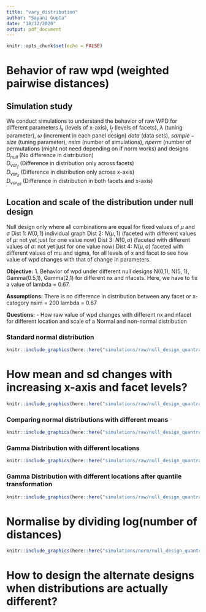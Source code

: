 ```yaml
---
title: "vary_distribution"
author: "Sayani Gupta"
date: "18/12/2020"
output: pdf_document
---
```


```r
knitr::opts_chunk$set(echo = FALSE)
```

# Behavior of raw wpd (weighted pairwise distances)

## Simulation study

We conduct simulations to understand the behavior of raw WPD for different parameters
$l_x$ (levels of x-axis), $l_f$ (levels of facets), $\lambda$ (tuning parameter), $\omega$ (increment in each panel design) $data$ (data sets), $sample-size$ (tuning parameter), $nsim$ (number of simulations), $nperm$ (number of permutations (might not need depending on if norm works) and designs  
$D_{null}$  (No difference in distribution)  
$D_{var_f}$ (Difference in distribution only across facets)  
$D_{var_x}$ (Difference in distribution only across x-axis)  
$D_{var_{all}}$ (Difference in distribution in both facets and x-axis)  

## Location and scale of the distribution under null design

Null design only where all combinations are equal for fixed values of $\mu$ and $\sigma$
Dist 1: $N(0,1)$ individual graph
Dist 2: $N(\mu, 1)$ (faceted with different values of $\mu$: not yet just for one value now)
Dist 3: $N(0, \sigma)$ (faceted with different values of $\sigma$: not yet just for one value now)
Dist 4: $N(\mu, \sigma)$ faceted with different values of mu and sigma, for all levels of x and facet to see how value of wpd changes with that of change in parameters.

**Objective:** 1. Behavior of wpd under different null designs N(0,1), N(5, 1), Gamma(0.5,1), Gamma(2,1) for different nx and nfacets. Here, we have to fix a value of lambda = 0.67.

**Assumptions:** There is no difference in distribution between any facet or x-category
nsim = 200
lambda = 0.67

**Questions:** 
- How raw value of wpd changes with different nx and nfacet for different location and scale of a Normal and non-normal distribution

### Standard normal distribution

```r

knitr::include_graphics(here::here("simulations/raw/null_design_quantrans/figs/nxbyfacet_density_wpd_N01.png"))
```
# How mean and sd changes with increasing x-axis and facet levels?

```r
knitr::include_graphics(here::here("simulations/raw/null_design_quantrans/figs/mean_sd_nx_nfacet.png"))
```




### Comparing normal distributions with different means

```r
knitr::include_graphics(here::here("simulations/raw/null_design_quantrans/figs/diff_mean3_normal.png"))
```

### Gamma Distribution with different locations

```r
knitr::include_graphics(here::here("simulations/raw/null_design_quantrans/figs/extra/gamma_ridge_nxbynfacet.png"))
```

### Gamma Distribution with different locations after quantile transformation


```r
knitr::include_graphics(here::here("simulations/raw/null_design_quantrans/figs/diff_mean3_gamma.png"))
```

# Normalise by dividing log(number of distances)

```r

knitr::include_graphics(here::here("simulations/norm/null_design_quantrans/figs/nxbyfacet_density_wpd_N01.png"))
```

# How to design the alternate designs when distributions are actually different?





